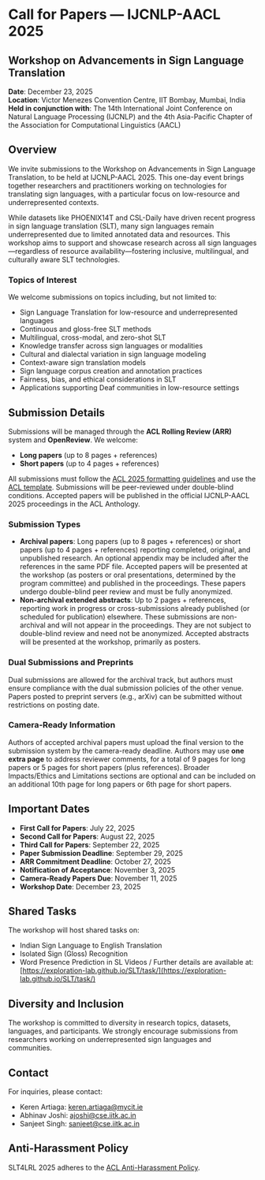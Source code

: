 # Call for Papers — IJCNLP-AACL 2025

## Workshop on Advancements in Sign Language Translation

**Date**: December 23, 2025  
**Location**: Victor Menezes Convention Centre, IIT Bombay, Mumbai, India  
**Held in conjunction with**: The 14th International Joint Conference on Natural Language Processing (IJCNLP) and the 4th Asia-Pacific Chapter of the Association for Computational Linguistics (AACL)

## Overview

We invite submissions to the Workshop on Advancements in Sign Language Translation, to be held at IJCNLP-AACL 2025. This one-day event brings together researchers and practitioners working on technologies for translating sign languages, with a particular focus on low-resource and underrepresented contexts. 

While datasets like PHOENIX14T and CSL-Daily have driven recent progress in sign language translation (SLT), many sign languages remain underrepresented due to limited annotated data and resources. This workshop aims to support and showcase research across all sign languages—regardless of resource availability—fostering inclusive, multilingual, and culturally aware SLT technologies.

### Topics of Interest

We welcome submissions on topics including, but not limited to:

- Sign Language Translation for low-resource and underrepresented languages
- Continuous and gloss-free SLT methods
- Multilingual, cross-modal, and zero-shot SLT
- Knowledge transfer across sign languages or modalities
- Cultural and dialectal variation in sign language modeling
- Context-aware sign translation models
- Sign language corpus creation and annotation practices
- Fairness, bias, and ethical considerations in SLT
- Applications supporting Deaf communities in low-resource settings

## Submission Details

Submissions will be managed through the **ACL Rolling Review (ARR)** system and **OpenReview**. We welcome:

- **Long papers** (up to 8 pages + references)
- **Short papers** (up to 4 pages + references)

All submissions must follow the [ACL 2025 formatting guidelines](https://acl-org.github.io/ACLPUB/formatting.html) and use the [ACL template](https://www.overleaf.com/latex/templates/association-for-computational-linguistics-acl-conference/jvxskxpnznfj). Submissions will be peer-reviewed under double-blind conditions. Accepted papers will be published in the official IJCNLP-AACL 2025 proceedings in the ACL Anthology.

### Submission Types

- **Archival papers**: Long papers (up to 8 pages + references) or short papers (up to 4 pages + references) reporting completed, original, and unpublished research. An optional appendix may be included after the references in the same PDF file. Accepted papers will be presented at the workshop (as posters or oral presentations, determined by the program committee) and published in the proceedings. These papers undergo double-blind peer review and must be fully anonymized.
- **Non-archival extended abstracts**: Up to 2 pages + references, reporting work in progress or cross-submissions already published (or scheduled for publication) elsewhere. These submissions are non-archival and will not appear in the proceedings. They are not subject to double-blind review and need not be anonymized. Accepted abstracts will be presented at the workshop, primarily as posters.

### Dual Submissions and Preprints

Dual submissions are allowed for the archival track, but authors must ensure compliance with the dual submission policies of the other venue. Papers posted to preprint servers (e.g., arXiv) can be submitted without restrictions on posting date.

### Camera-Ready Information

Authors of accepted archival papers must upload the final version to the submission system by the camera-ready deadline. Authors may use **one extra page** to address reviewer comments, for a total of 9 pages for long papers or 5 pages for short papers (plus references). Broader Impacts/Ethics and Limitations sections are optional and can be included on an additional 10th page for long papers or 6th page for short papers.

## Important Dates

- **First Call for Papers**: July 22, 2025
- **Second Call for Papers**: August 22, 2025
- **Third Call for Papers**: September 22, 2025
- **Paper Submission Deadline**: September 29, 2025
- **ARR Commitment Deadline**: October 27, 2025
- **Notification of Acceptance**: November 3, 2025
- **Camera-Ready Papers Due**: November 11, 2025
- **Workshop Date**: December 23, 2025

## Shared Tasks

The workshop will host shared tasks on:

- Indian Sign Language to English Translation
- Isolated Sign (Gloss) Recognition
- Word Presence Prediction in SL Videos
/
Further details are available at: [https://exploration-lab.github.io/SLT/task/](https://exploration-lab.github.io/SLT/task/)

## Diversity and Inclusion

The workshop is committed to diversity in research topics, datasets, languages, and participants. We strongly encourage submissions from researchers working on underrepresented sign languages and communities.


## Contact

For inquiries, please contact:  
- Keren Artiaga: [keren.artiaga@mycit.ie](mailto:keren.artiaga@mycit.ie)  
- Abhinav Joshi: [ajoshi@cse.iitk.ac.in](mailto:ajoshi@cse.iitk.ac.in)  
- Sanjeet Singh: [sanjeet@cse.iitk.ac.in](mailto:sanjeet@cse.iitk.ac.in)

## Anti-Harassment Policy

SLT4LRL 2025 adheres to the [ACL Anti-Harassment Policy](https://www.aclweb.org/adminwiki/index.php/Anti-Harassment_Policy).